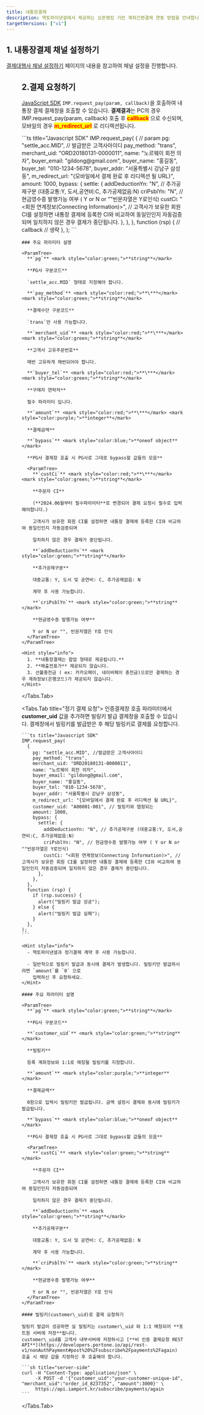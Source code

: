 ```yaml
---
title: 내통장결제
description: 핵토파이낸셜에서 제공하는 오픈뱅킹 기반 계좌간편결제 연동 방법을 안내합니다.
targetVersions: ["v1"]
---
```



## 1. 내통장결제 채널 설정하기

[결제대행사 채널 설정하기](../../../ready/readme#3-결제대행사-채널-설정하기) 페이지의 내용을 참고하여 채널 설정을 진행합니다.

<Figure src="/gitbook-assets/ko/image (111).png" />

## 2.결제 요청하기

[JavaScript SDK](../../../sdk/javascript-sdk-old/readme) `IMP.request_pay(param, callback)`을
호출하여 내통장 결제 결제창을 호출할 수 있습니다. **결제결과**는 PC의 경우 IMP.request\_pay(param,
callback) 호출 후 <mark style="color:red;">**callback**</mark> 으로 수신되며,
모바일의 경우 <mark style="color:red;">**m\_redirect\_url**</mark> 로 리디렉션됩니다.

<Tabs>
  <Tabs.Tab title="인증결제창 요청">
    ```ts title="Javascript SDK"
    IMP.request_pay(
      {
        // param
        pg: "settle_acc.MID", // 발급받은 고객사아이디
        pay_method: "trans",
        merchant_uid: "ORD20180131-0000011",
        name: "노르웨이 회전 의자",
        buyer_email: "gildong@gmail.com",
        buyer_name: "홍길동",
        buyer_tel: "010-1234-5678",
        buyer_addr: "서울특별시 강남구 삼성동",
        m_redirect_url: "{모바일에서 결제 완료 후 리디렉션 될 URL}",
        amount: 1000,
        bypass: {
          settle: {
            addDeductionYn: "N", // 추가공제구분 (대중교통:Y, 도서,공연비:C, 추가공제없음:N)
            criPsblYn: "N", // 현금영수증 발행가능 여부 ( Y or N or ""빈문자열은 Y로인식)
            custCi: "<회원 연계정보(Connecting Information)>", // 고객사가 보유한 회원 CI를 설정하면 내통장 결제에 등록한 CI와 비교하여 동일인인지 자동검증되며 일치하지 않은 경우 결제가 중단됩니다.
          },
        },
      },
      function (rsp) {
        // callback
        // 생략
      },
    );
    ```

    ### 주요 파라미터 설명

    <ParamTree>
      **`pg`** <mark style="color:green;">**string**</mark>

      **PG사 구분코드**

      `settle_acc.MID` 형태로 지정해야 합니다.

      **`pay_method`** <mark style="color:red;">**\***</mark> <mark style="color:green;">**string**</mark>

      **결제수단 구분코드**

      `trans`만 사용 가능합니다.

      **`merchant_uid`** <mark style="color:red;">**\***</mark> <mark style="color:green;">**string**</mark>

      **고객사 고유주문번호**

      매번 고유하게 채번되어야 합니다.

      **`buyer_tel`** <mark style="color:red;">**\***</mark> <mark style="color:green;">**string**</mark>

      **구매자 연락처**

      필수 파라미터 입니다.

      **`amount`** <mark style="color:red;">**\***</mark> <mark style="color:purple;">**integer**</mark>

      **결제금액**

      **`bypass`** <mark style="color:blue;">**oneof object**</mark>

      **PG사 결제창 호출 시 PG사로 그대로 bypass할 값들의 모음**

      <ParamTree>
        **`custCi`** <mark style="color:red;">**\***</mark> <mark style="color:green;">**string**</mark>

        **주문자 CI**

        (**2024.06월부터 필수파라미터**로 변경되어 결제 요청시 필수로 입력해야합니다.)

        고객사가 보유한 회원 CI를 설정하면 내통장 결제에 등록한 CI와 비교하여 동일인인지 자동검증되며

        일치하지 않은 경우 결제가 중단됩니다.

        **`addDeductionYn`** <mark style="color:green;">**string**</mark>

        **추가공제구분**

        대중교통: Y, 도서 및 공연비: C, 추가공제없음: N

        계약 후 사용 가능합니다.

        **`criPsblYn`** <mark style="color:green;">**string**</mark>

        **현금영수증 발행가능 여부**

        Y or N or "", 빈문자열은 Y로 인식
      </ParamTree>
    </ParamTree>

    <Hint style="info">
      1. **내통장결제는 팝업 형태로 제공됩니다.**
      2. **매출전표가** 제공되지 않습니다.
      3. 선불충전금 ( ex: 카카오페이, 네이버페이 충전금)으로만 결제하는 경우 계좌정보(은행코드)가 제공되지 않습니다.
    </Hint>
  </Tabs.Tab>

  <Tabs.Tab title="정기 결제 요청">
    인증결제창 호출 파라미터에서 **customer\_uid** 값을 추가하면 빌링키 발급 결제창을 호출할 수 있습니다.
    결제창에서 빌링키를 발급받은 후 해당 빌링키로 결제를 요청합니다.

    ```ts title="Javascript SDK"
    IMP.request_pay(
      {
        pg: "settle_acc.MID", //발급받은 고객사아이디
        pay_method: "trans",
        merchant_uid: "ORD20180131-0000011",
        name: "노르웨이 회전 의자",
        buyer_email: "gildong@gmail.com",
        buyer_name: "홍길동",
        buyer_tel: "010-1234-5678",
        buyer_addr: "서울특별시 강남구 삼성동",
        m_redirect_url: "{모바일에서 결제 완료 후 리디렉션 될 URL}",
        customer_uid: "A00001-001", // 빌링키와 맵핑되는
        amount: 1000,
        bypass: {
          settle: {
            addDeductionYn: "N", // 추가공제구분 (대중교통:Y, 도서,공연비:C, 추가공제없음:N)
            criPsblYn: "N", // 현금영수증 발행가능 여부 ( Y or N or ""빈문자열은 Y로인식)
            custCi: "<회원 연계정보(Connecting Information)>", // 고객사가 보유한 회원 CI를 설정하면 내통장 결제에 등록한 CI와 비교하여 동일인인지 자동검증되며 일치하지 않은 경우 결제가 중단됩니다.
          },
        },
      },
      function (rsp) {
        if (rsp.success) {
          alert("빌링키 발급 성공");
        } else {
          alert("빌링키 발급 실패");
        }
      },
    );
    ```

    <Hint style="info">
      - 헥토파이낸셜과 정기결제 계약 후 사용 가능합니다.

      - 일반적으로 빌링키 발급과 동시에 결제가 발생합니다. 빌링키만 발급하시려면 `amount`를 `0` 으로
        입력하신 후 요청하세요.
    </Hint>

    #### 주요 파라미터 설명

    <ParamTree>
      **`pg`** <mark style="color:green;">**string**</mark>

      **PG사 구분코드**

      **`customer_uid`** <mark style="color:green;">**string**</mark>

      **빌링키**

      등록 계좌정보와 1:1로 매칭될 빌링키를 지정합니다.

      **`amount`** <mark style="color:purple;">**integer**</mark>

      **결제금액**

      0원으로 입력시 빌링키만 발급됩니다. 금액 설정시 결제와 동시에 빌링키가 발급됩니다.

      **`bypass`** <mark style="color:blue;">**oneof object**</mark>

      **PG사 결제창 호출 시 PG사로 그대로 bypass할 값들의 모음**

      <ParamTree>
        **`custCi`** <mark style="color:green;">**string**</mark>

        **주문자 CI**

        고객사가 보유한 회원 CI를 설정하면 내통장 결제에 등록한 CI와 비교하여 동일인인지 자동검증되며

        일치하지 않은 경우 결제가 중단됩니다.

        **`addDeductionYn`** <mark style="color:green;">**string**</mark>

        **추가공제구분**

        대중교통: Y, 도서 및 공연비: C, 추가공제없음: N

        계약 후 사용 가능합니다.

        **`criPsblYn`** <mark style="color:green;">**string**</mark>

        **현금영수증 발행가능 여부**

        Y or N or "", 빈문자열은 Y로 인식
      </ParamTree>
    </ParamTree>

    #### 빌링키(customer\_uid)로 결제 요청하기

    빌링키 발급이 성공하면 실 빌링키는 customer\_uid 와 1:1 매칭되어 **포트원 서버에 저장**됩니다.
    customer\_uid를 고객사 내부서버에 저장하시고 [**비 인증 결제요청 REST API**](https://developers.portone.io/api/rest-v1/nonAuthPayment#post%20%2Fsubscribe%2Fpayments%2Fagain)
    호출 시 해당 값을 지정하신 후 호출해야 합니다.

    ```sh title="server-side"
    curl -H "Content-Type: application/json" \
         -X POST -d '{"customer_uid":"your-customer-unique-id", "merchant_uid":"order_id_8237352", "amount":3000}' \
         https://api.iamport.kr/subscribe/payments/again
    ```
  </Tabs.Tab>
</Tabs>
